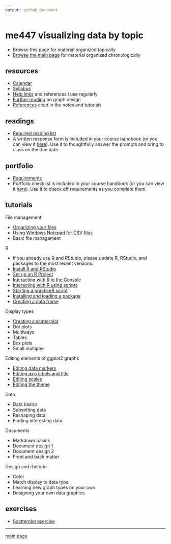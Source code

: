 ```yaml
---
output: github_document
---
```


# me447 visualizing data by topic

- Browse this page for material organized topically 
- [Browse the main page](../README.md) for material organized chronologically 

## resources 

- [Calendar](../cm/admin-02_calendar.pdf) 
- [Syllabus](../cm/admin-03_syllabus.md)
- [Help links](../cm/admin-04_getting-help.md) and references I use regularly  
- [Further reading](http://www.graphdoctor.com/archives/154) on graph design
- [References](../cm/admin-05_references.md) cited in the notes and tutorials 


## readings

- [Required reading list](../cm/read-02_reading-list.md)
- A written response form is included in your course handbook (or you can view it [here](../cm/read-01_reading-response-form.pdf)). Use it to thoughtfully answer the prompts and bring to class on the due date.

## portfolio

- [Requirements](../cm/folio-01_portfolio-requirements.md)
- Portfolio checklist is included in your course handbook (or you can view it [here](../cm/folio-02_portfolio-checklist.pdf)). Use it to check off requirements as you complete them.

## tutorials

File management

- [Organizing your files](../cm/tut-01_organize-files.md) 
- [Using Windows Notepad for CSV files](../cm/tut-04_notepad-for-csv.md)  
- Basic file management 

R

- If you already use R and RStudio, please update R, RStudio, and packages to the most recent versions. 
- [Install R and RStudio](https://github.com/DSR-RHIT/install-R-and-RStudio) 
- [Set up an R Project](https://github.com/DSR-RHIT/install-R-and-RStudio) 
- [Interacting with R in the Console](../cm/tut-02_using-console.md) 
- [Interacting with R using scripts](../cm/tut-03_using-scripts.md) 
- [Starting a practiceR script](../cm/tut-0301_start-scatterplot.md) 
- [Installing and loading a package](../cm/tut-0302_install-load-package.md) 
- [Creating a data frame](../cm/tut-0303_create-data-frame.md) 

Display types  

- [Creating a scatterplot](../cm/tut-0304_create-scatterplot.md)
- Dot plots 
- Multiways 
- Tables
- Box plots 
- Small multiples 

Editing elements of *ggplot2* graphs

- [Editing data markers](../cm/tut-0305_edit-data-markers.md)
- [Editing axis labels and title](../cm/tut-0306_edit-axis-labels-title.md)
- [Editing scales](../cm/tut-0307_edit-scales.md)
- [Editing the theme](../cm/tut-0308_edit-theme.md)

Data

- Data basics 
- Subsetting data 
- Reshaping data 
- Finding interesting data 

Documents 

- Markdown basics 
- Document design 1
- Document design 2
- Front and back matter 

Design and rhetoric 

- Color 
- Match display to data type 
- Learning new graph types on your own  
- Designing your own data graphics

## exercises

- [Scatterplot exercise](../cm/tut-0309_scatterplot-exercise.md)









---

[main page](../README.md)
